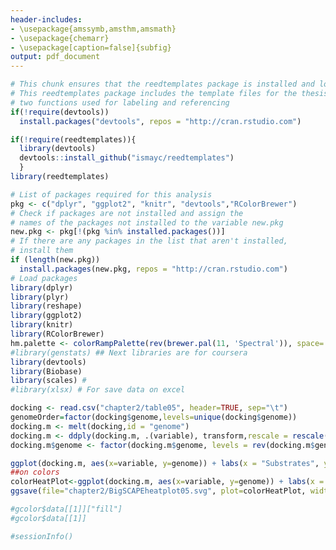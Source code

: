 ```yaml
---
header-includes:
- \usepackage{amssymb,amsthm,amsmath}
- \usepackage{chemarr}
- \usepackage[caption=false]{subfig}
output: pdf_document
---
```


```r
# This chunk ensures that the reedtemplates package is installed and loaded
# This reedtemplates package includes the template files for the thesis and also
# two functions used for labeling and referencing
if(!require(devtools))
  install.packages("devtools", repos = "http://cran.rstudio.com")

if(!require(reedtemplates)){
  library(devtools)
  devtools::install_github("ismayc/reedtemplates")
  }
library(reedtemplates)
```

```r
# List of packages required for this analysis
pkg <- c("dplyr", "ggplot2", "knitr", "devtools","RColorBrewer")
# Check if packages are not installed and assign the
# names of the packages not installed to the variable new.pkg
new.pkg <- pkg[!(pkg %in% installed.packages())]
# If there are any packages in the list that aren't installed,
# install them
if (length(new.pkg))
  install.packages(new.pkg, repos = "http://cran.rstudio.com")
# Load packages
library(dplyr)
library(plyr)
library(reshape)
library(ggplot2)
library(knitr)
library(RColorBrewer)
hm.palette <- colorRampPalette(rev(brewer.pal(11, 'Spectral')), space='Lab')  
#library(genstats) ## Next libraries are for coursera
library(devtools)
library(Biobase)
library(scales) # 
#library(xlsx) # For save data on excel
```

```r
docking <- read.csv("chapter2/table05", header=TRUE, sep="\t")
genomeOrder=factor(docking$genome,levels=unique(docking$genome))
docking.m <- melt(docking,id = "genome")
docking.m <- ddply(docking.m, .(variable), transform,rescale = rescale(value))
docking.m$genome <- factor(docking.m$genome, levels = rev(docking.m$genome[order(genomeOrder)]))

ggplot(docking.m, aes(x=variable, y=genome)) + labs(x = "Substrates", y = "genome",text = element_text(size=12))+ geom_raster(aes(fill=value))+theme_bw()+theme(plot.title = element_text(size = 14, face = "bold"), text = element_text(size = 12), axis.title = element_text(face="bold"), axis.text.x=element_text(angle = 90,size = 6))+ scale_fill_gradientn(colours = hm.palette(100),na.value = "gray")
##on colors
colorHeatPlot<-ggplot(docking.m, aes(x=variable, y=genome)) + labs(x = "Gene cluster Families", y = "genome",text = element_text(size=12))+geom_raster(aes(fill=value))+theme_bw()+theme(legend.position="none",plot.title = element_text(size = 14, face = "bold"), text = element_text(size = 12), axis.title = element_text(face="bold"), axis.text.x=element_text(angle = 90,size = 6))+ scale_fill_gradientn(colours = hm.palette(100),na.value = "gray")
ggsave(file="chapter2/BigSCAPEheatplot05.svg", plot=colorHeatPlot, width=10, height=15)

#gcolor$data[[1]]["fill"]
#gcolor$data[[1]]


```


```r
#sessionInfo()

```